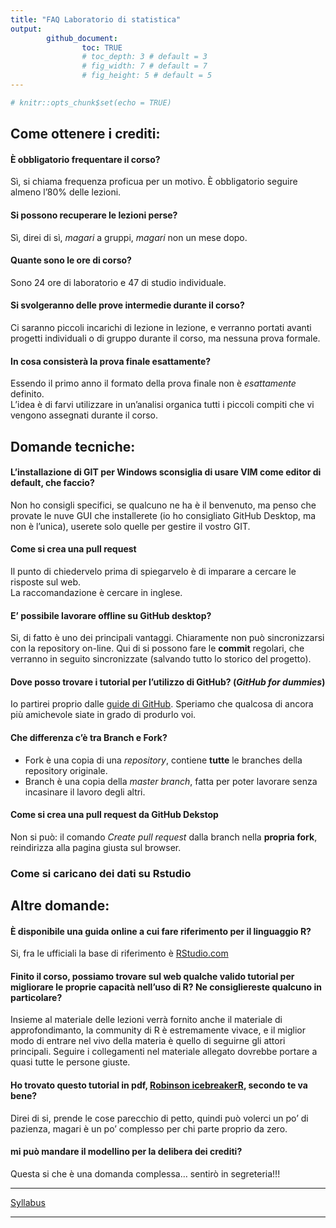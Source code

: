 ```yaml
---
title: "FAQ Laboratorio di statistica"
output: 
        github_document:
                toc: TRUE
                # toc_depth: 3 # default = 3
                # fig_width: 7 # default = 7
                # fig_height: 5 # default = 5
---
```


```r
# knitr::opts_chunk$set(echo = TRUE)
```

## Come ottenere i crediti:

#### È obbligatorio frequentare il corso?

Sì, si chiama frequenza proficua per un motivo. È obbligatorio seguire almeno l'80% delle lezioni.

#### Si possono recuperare le lezioni perse?

Sì, direi di sì, *magari* a gruppi, *magari* non un mese dopo.

#### Quante sono le ore di corso?

Sono 24 ore di laboratorio e 47 di studio individuale.

#### Si svolgeranno delle prove intermedie durante il corso?

Ci saranno piccoli incarichi di lezione in lezione, e verranno portati avanti progetti individuali o di gruppo durante il corso, ma nessuna prova formale.

#### In cosa consisterà la prova finale esattamente?

Essendo il primo anno il formato della prova finale non è _esattamente_ definito.  
L'idea è di farvi utilizzare in un'analisi organica tutti i piccoli compiti che vi vengono assegnati durante il corso.


## Domande tecniche:

#### L'installazione di GIT per Windows sconsiglia di usare VIM come editor di default, che faccio?

Non ho consigli specifici, se qualcuno ne ha è il benvenuto, ma penso che provate le nuve GUI che installerete (io ho consigliato GitHub Desktop, ma non è l'unica), userete solo quelle per gestire il vostro GIT.

#### Come si crea una **pull request**

Il punto di chiedervelo prima di spiegarvelo è di imparare a cercare le risposte sul web.  
La raccomandazione è cercare in inglese.

#### E' possibile lavorare offline su GitHub desktop?

Si, di fatto è uno dei principali vantaggi. Chiaramente non può sincronizzarsi con la repository on-line.
Qui di si possono fare le **commit** regolari, che verranno in seguito sincronizzate (salvando tutto lo storico del progetto).

#### Dove posso trovare i tutorial per l'utilizzo di GitHub? (_GitHub for dummies_)

Io partirei proprio dalle [guide di GitHub](https://guides.github.com/activities/hello-world/).
Speriamo che qualcosa di ancora più amichevole siate in grado di produrlo voi.

#### Che differenza c'è tra Branch e Fork?

* Fork è una copia di una _repository_, contiene **tutte** le branches della repository originale.
* Branch è una copia della _master branch_, fatta per poter lavorare senza incasinare il lavoro degli altri.

#### Come si crea una pull request da GitHub Dekstop

Non si può: il comando _Create pull request_ dalla branch nella **propria fork**, reindirizza alla pagina giusta sul browser.

### Come si caricano dei dati su Rstudio

## Altre domande:

#### È disponibile una guida online a cui fare riferimento per il linguaggio R?

Si, fra le ufficiali la base di riferimento è [RStudio.com](https://www.rstudio.com/online-learning/)

#### Finito il corso, possiamo trovare sul web qualche valido tutorial per migliorare le proprie capacità nell'uso di R? Ne consigliereste qualcuno in particolare?

Insieme al materiale delle lezioni verrà fornito anche il materiale di approfondimanto, la community di R è estremamente vivace, e il miglior modo di entrare nel vivo della materia è quello di seguirne gli attori principali. Seguire i collegamenti nel materiale allegato dovrebbe portare a quasi tutte le persone giuste.

#### Ho trovato questo tutorial in pdf, [Robinson icebreakerR](https://cran.r-project.org/doc/contrib/Robinson-icebreaker.pdf), secondo te va bene?

Direi di si, prende le cose parecchio di petto, quindi può volerci un po' di pazienza, magari è un po' complesso per chi parte proprio da zero.

#### mi può mandare il modellino per la delibera dei crediti?

Questa si che è una domanda complessa... sentirò in segreteria!!!

---

<div align="center">
[Syllabus](../README.md)
</div>
---

